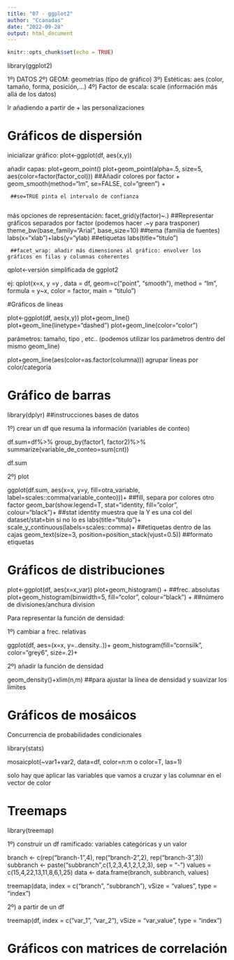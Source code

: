 ```yaml
---
title: "07 - ggplot2"
author: "Ccanadas"
date: "2022-09-28"
output: html_document
---
```


```r
knitr::opts_chunk$set(echo = TRUE)
```

 library(ggplot2)
 
 1º) DATOS
 2º) GEOM: geometrías (tipo de gráfico)
 3º) Estéticas: aes (color, tamaño, forma, posición,...)
 4º) Factor de escala: scale (información más allá de los datos)
 
 Ir añadiendo a partir de + las personalizaciones
 
# Gráficos de dispersión

inicializar gráfico:
plot<-ggplot(df, aes(x,y))

añadir capas: 
plot+geom_point()
plot+geom_point(alpha=.5, size=5, aes(color=factor(factor_col))) ##Añadir colores por factor +
     geom_smooth(method="lm", se=FALSE, col="green") +
     
     ##se=TRUE pinta el intervalo de confianza
     
más opciones de representación:
facet_grid(y(factor)~.) ##Representar gráficos separados por factor (podemos hacer .~y para trasponer)
theme_bw(base_family="Arial", base_size=10)  ##tema (familia de fuentes)
labs(x="xlab")+labs(y="ylab)  ##etiquetas
labs(title="titulo")

     ##facet_wrap: añadir más dimensiones al gráfico: envolver los gráficos en filas y columnas coherentes
 
qplot<-versión simplificada de ggplot2

ej: qplot(x=x, y =y , data = df,
      geom=c("point", "smooth"), method = "lm", 
      formula = y~x, color = factor, 
      main = "titulo")


#Gráficos de líneas
 
plot<-ggplot(df, aes(x,y))
plot+geom_line()
plot+geom_line(linetype="dashed")
plot+geom_line(color="color")

parámetros: tamaño, tipo , etc.. (podemos utilizar los parámetros dentro del mismo geom_line)

plot+geom_line(aes(color=as.factor(columna)))  agrupar lineas por color/categoría




# Gráfico de barras
 
library(dplyr) ##instrucciones bases de datos 

1º) crear un df que resuma la información (variables de conteo)
 
 df.sum=df%>%
 group_by(factor1, factor2)%>%
 summarize(variable_de_conteo=sum(cnt))
 
 df.sum
 
 2º) plot
 
 ggplot(df.sum, aes(x=x, y=y, fill=otra_variable, label=scales::comma(variable_conteo)))+ ##fill, separa por colores otro factor
 geom_bar(show.legend=T, stat="identity, fill="color", colour="black")+ ##stat identity muestra que la Y es una col del dataset/stat=bin si no lo es
 labs(title="titulo")+
 scale_y_continuous(labels=scales::comma)+ ##etiquetas dentro de las cajas
 geom_text(size=3, position=position_stack(vjust=0.5)) ##formato etiquetas
 
 
 
# Gráficos de distribuciones
 
plot<-ggplot(df, aes(x=x_var)) 
plot+geom_histogram() + ##frec. absolutas
plot+geom_histogram(binwidth=5, fill="color", colour="black") + ##número de divisiones/anchura division

Para representar la función de densidad:

1º) cambiar a frec. relativas

ggplot(df, aes=(x=x, y=..density..))+
geom_histogram(fill="cornsilk", color="grey6", size=.2)+

2º) añadir la función de densidad

geom_density()+xlim(n,m) ##para ajustar la línea de densidad y suavizar los límites



# Gráficos de mosáicos

Concurrencia de probabilidades condicionales

library(stats)

mosaicplot(~var1+var2, data=df, color=n:m o color=T, las=1)

solo hay que aplicar las variables que vamos a cruzar y las columnar en el vector de color


# Treemaps

library(treemap)

1º) construir un df ramificado: variables categóricas y un valor

branch <- c(rep("branch-1",4), rep("branch-2",2), rep("branch-3",3))
subbranch <- paste("subbranch",c(1,2,3,4,1,2,1,2,3), sep = "-")
values = c(15,4,22,13,11,8,6,1,25)
data <- data.frame(branch, subbranch, values)

treemap(data, index = c("branch", "subbranch"),
        vSize = "values", type = "index")


2º) a partir de un df

treemap(df, 
        index = c("var_1", "var_2"),
        vSize = "var_value", type = "index")


# Gráficos con matrices de correlación






 
 
 
 
 
 
 
 
 
 
 
 
 
  

